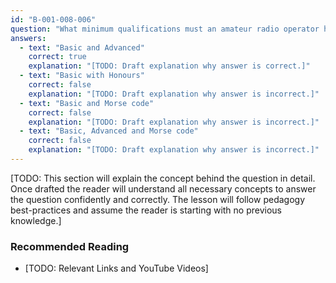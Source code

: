 ```yaml
---
id: "B-001-008-006"
question: "What minimum qualifications must an amateur radio operator hold to install or operate a transmitter or RF amplifier that is neither professionally designed nor commercially manufactured for use in the amateur radio service?"
answers:
  - text: "Basic and Advanced"
    correct: true
    explanation: "[TODO: Draft explanation why answer is correct.]"
  - text: "Basic with Honours"
    correct: false
    explanation: "[TODO: Draft explanation why answer is incorrect.]"
  - text: "Basic and Morse code"
    correct: false
    explanation: "[TODO: Draft explanation why answer is incorrect.]"
  - text: "Basic, Advanced and Morse code"
    correct: false
    explanation: "[TODO: Draft explanation why answer is incorrect.]"
---
```


[TODO: This section will explain the concept behind the question in detail. Once drafted the reader will understand all necessary concepts to answer the question confidently and correctly. The lesson will follow pedagogy best-practices and assume the reader is starting with no previous knowledge.]

### Recommended Reading

- [TODO: Relevant Links and YouTube Videos]
